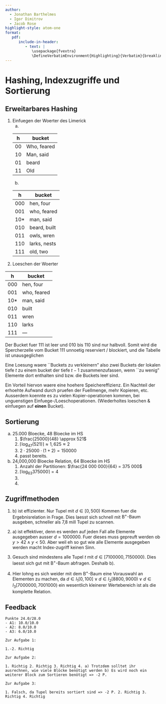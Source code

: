 ```yaml
---
author: 
  - Jonathan Barthelmes
  - Igor Dimitrov
  - Jacob Rose
highlight-style: atom-one
format:
   pdf:
      include-in-header: 
         - text: |
            \usepackage{fvextra} 
            \DefineVerbatimEnvironment{Highlighting}{Verbatim}{breaklines,commandchars=\\\{\}}
---
```


# Hashing, Indexzugriffe und Sortierung

## Erweitarbares Hashing

1. Einfuegen der Woerter des Limerick
   a. 

    | h   | bucket      |
    | --- | ----------- |
    | 00  | Who, feared |
    | 10  | Man, said   |
    | 01  | beard       |
    | 11  | Old         |

   b. 

    | h   | bucket       |
    | --- | ------------ |
    | 000 | hen, four    |
    | 001 | who, feared  |
    | 10* | man, said    |
    | 010 | beard, built |
    | 011 | owls, wren   |
    | 110 | larks, nests |
    | 111 | old, two     |

2. Loeschen der Woerter

| h   | bucket      |
| --- | ----------- |
| 000 | hen, four   |
| 001 | who, feared |
| 10* | man, said   |
| 010 | built       |
| 011 | wren        |
| 110 | larks       |
| 111 | ---         |

Der Bucket fuer 111 ist leer und 010 bis 110 sind nur halbvoll. 
Somit wird die Spercherzelle vom Bucket 111 unnoetig reserviert / blockiert, 
und die Tabelle ist unausgeglichen

Eine Loesung waere \`\`Buckets zu verkleinern" also zwei Buckets der lokalen tiefe $t$
zu einem bucket der tiefe $t - 1$ zusammenzufassen, wenn \`\`zu wenig" Elemente dort enthalten
sind bzw. die Buckets leer sind.

Ein Vorteil hiervon waere eine hoehere Speichereffizienz. 
Ein Nachteil der erhoehte Aufwand durch pruefen der Fuellmenge, mehr Kopieren, etc.
Ausserdem koennte es zu vielen Kopier-operationen kommen, bei unguenstigen
Einfuege-/Loeschoperationen. (Wiederholtes loeschen \& einfuegen auf **einen** Bucket). 





## Sortierung

a. 25.000 Bloecke, 48 Bloecke im HS
    1. $\frac{25000}{48} \approx 521$
    2. $\lceil\log_{47}(521)\rceil \approx 1,625 \approx 2$
    3. $2 \cdot 25000 \cdot (1 + 2) = 150000$
    4. passt bereits. 

b. 24,000,000 Bloecke Relation, 64 Bloecke im HS
    1. Anzahl der Partitionen: $\frac{24 000 000}{64} = 375 000$
    2. $\lceil\log_{63}{375 000}\rceil = 4$
    3. 
        \begin{align*}
        2 \cdot 24.000.000 \cdot (1 + \lceil\log_{63}{375 000}) &= 2 \cdot 24.000.000\cdot (1 + 4) \\
                                                                &= 5 \cdot 2 \cdot 24.000.000 \\
                                                                &= 240.000.000
        \end{align*}
    4. 
        \begin{align*}
        \log_{x}{\frac{24 \cdot 10^6}{x}} = 2 \iff & x^2 = \frac{24 \cdot 10^6}{x} \\
                                                   & x^3 = 24 \cdot 10^6 \tag{Mult $x$} \\
                                                   & x = \sqrt[3]{24\cdot 10^6} \tag{$\sqrt[3]{\bullet}$} \\
                                                   & x \approx 289
        \end{align*}


## Zugriffmethoden

1. b\) ist effizienter. Nur Tupel mit $d \in [0, 500)$ Kommen fuer die Ergebnisrelation in Frage.
   Dies laesst sich schnell mit $\text{B}^{+}\text{-Baum}$ ausgeben, schneller als 7,8 mill Tupel
   zu scannen. 

2. a\) ist effektiver, denn es werden auf jeden Fall alle Elemente ausgegeben ausser $d = 1000000$.
   Fuer dieses muss gepreuft werden ob $y > 42 \wedge y < 50$. Aber weil eh so gut wie alle Elemente
   ausgegeben werden macht Index-zugriff keinen Sinn.

3. Gesuch sind mindestens alle Tupel $t$ mit $d \in [7100000, 7150000)$. Dies laesst sich gut mit
   $\text{B}^{+}\text{-Baum}$ abfragen. Deshalb b\).

4. Hier lohng es sich weider mit dem $\text{B}^{+}\text{-Baum}$ eine Vorauswahl an Elementen zu machen,
   da $d \in I_{1}[0, 100] \vee d \in I_{2}[8800, 9000) \vee d\in I_{3}[7000000, 7001000)$ ein wesentlich
   kleinerer Wertebereich ist als die komplette Relation. 

## Feedback

```text
Punkte 24.0/28.0
- A1: 10.0/10.0
- A2: 8.0/10.0
- A3: 6.0/10.0

Zur Aufgabe 1:

1.-2. Richtig

Zur Aufgabe 2:

1. Richtig 2. Richtig 3. Richtig 4. a) Trotzdem solltet ihr ausrechnen, wie viele Blöcke benötigt werden b) Es wird noch ein weiterer Block zum Sortieren benötigt => -2 P.

Zur Aufgabe 3:

1. Falsch, da Tupel bereits sortiert sind => -2 P. 2. Richtig 3. Richtig 4. Richtig
```